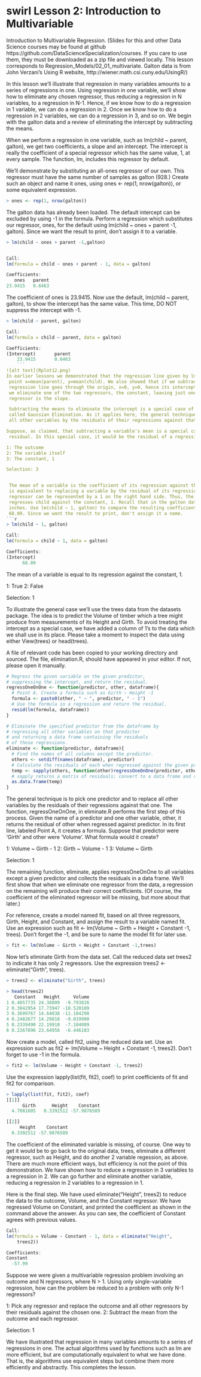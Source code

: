 

swirl Lesson 2: Introduction to Multivariable 
========

 Introduction to Multivariable Regression. (Slides for this and other Data Science courses may be found at github
 https://github.com/DataScienceSpecialization/courses. If you care to use them, they must be downloaded as a zip
 file and viewed locally. This lesson corresponds to Regression_Models/02_01_multivariate. Galton data is from
 John Verzani's Using R website, http://wiener.math.csi.cuny.edu/UsingR/)

 In this lesson we'll illustrate that regression in many variables amounts to a series of regressions in one.
 Using regression in one variable, we'll show how to eliminate any chosen regressor, thus reducing a regression in
 N variables, to a regression in N-1. Hence, if we know how to do a regression in 1 variable, we can do a
 regression in 2. Once we know how to do a regression in 2 variables, we can do a regression in 3, and so on. We
 begin with the galton data and a review of eliminating the intercept by subtracting the means.

When we perform a regression in one variable, such as lm(child ~ parent, galton), we get two coefficients, a
 slope and an intercept. The intercept is really the coefficient of a special regressor which has the same value,
 1, at every sample. The function, lm, includes this regressor by default.

 We'll demonstrate by substituting an all-ones regressor of our own. This regressor must have the same number of
 samples as galton (928.) Create such an object and name it ones, using ones <- rep(1, nrow(galton)), or some
 equivalent expression.
```r
> ones <- rep(1, nrow(galton))
```
 The galton data has already been loaded. The default intercept can be excluded by using -1 in the formula.
 Perform a regression which substitutes our regressor, ones, for the default using lm(child ~ ones + parent -1,
 galton). Since we want the result to print, don't assign it to a variable.
```r
> lm(child ~ ones + parent -1,galton)


Call:
lm(formula = child ~ ones + parent - 1, data = galton)

Coefficients:
   ones   parent  
23.9415   0.6463  
```
The coefficient of ones is 23.9415. Now use the default, lm(child ~ parent, galton), to show the intercept has
 the same value. This time, DO NOT suppress the intercept with -1.
```r
> lm(child ~ parent, galton)

Call:
lm(formula = child ~ parent, data = galton)

Coefficients:
(Intercept)       parent  
    23.9415       0.6463  
    ```
![alt text](Rplot12.png)
In earlier lessons we demonstrated that the regression line given by lm(child ~ parent, galton) goes through the
 point x=mean(parent), y=mean(child). We also showed that if we subtract the mean from each variable, the
 regression line goes through the origin, x=0, y=0, hence its intercept is zero. Thus, by subtracting the means,
 we eliminate one of the two regressors, the constant, leaving just one, parent. The coefficient of the remaining
 regressor is the slope.

 Subtracting the means to eliminate the intercept is a special case of a general technique which is sometimes
 called Gaussian Elimination. As it applies here, the general technique is to pick one regressor and to replace
 all other variables by the residuals of their regressions against that one.

Suppose, as claimed, that subtracting a variable's mean is a special case of replacing the variable with a
 residual. In this special case, it would be the residual of a regression against what?

1: The outcome
2: The variable itself
3: The constant, 1

Selection: 3


 The mean of a variable is the coefficient of its regression against the constant, 1. Thus, subtracting the mean
 is equivalent to replacing a variable by the residual of its regression against 1. In an R formula, the constant
 regressor can be represented by a 1 on the right hand side. Thus, the expression, lm(child ~ 1, galton),
 regresses child against the constant, 1. Recall that in the galton data, the mean height of a child was 68.09
 inches. Use lm(child ~ 1, galton) to compare the resulting coefficient (the intercept) and the mean height of
 68.09. Since we want the result to print, don't assign it a name.
```r
> lm(child ~ 1, galton)

Call:
lm(formula = child ~ 1, data = galton)

Coefficients:
(Intercept)  
      68.09  
```
      
The mean of a variable is equal to its regression against the constant, 1.

1: True
2: False

Selection: 1

To illustrate the general case we'll use the trees data from the datasets package. The idea is to predict the
 Volume of timber which a tree might produce from measurements of its Height and Girth. To avoid treating the
 intercept as a special case, we have added a column of 1's to the data which we shall use in its place. Please
 take a moment to inspect the data using either View(trees) or head(trees).


 A file of relevant code has been copied to your working directory and sourced. The file, elimination.R, should
 have appeared in your editor. If not, please open it manually.

```r
# Regress the given variable on the given predictor,
# suppressing the intercept, and return the residual.
regressOneOnOne <- function(predictor, other, dataframe){
  # Point A. Create a formula such as Girth ~ Height -1
  formula <- paste0(other, " ~ ", predictor, " - 1")
  # Use the formula in a regression and return the residual.
  resid(lm(formula, dataframe))
}

# Eliminate the specified predictor from the dataframe by
# regressing all other variables on that predictor
# and returning a data frame containing the residuals
# of those regressions.
eliminate <- function(predictor, dataframe){
  # Find the names of all columns except the predictor.
  others <- setdiff(names(dataframe), predictor)
  # Calculate the residuals of each when regressed against the given predictor
  temp <- sapply(others, function(other)regressOneOnOne(predictor, other, dataframe))
  # sapply returns a matrix of residuals; convert to a data frame and return.
  as.data.frame(temp)
}
```


The general technique is to pick one predictor and to replace all other variables by the residuals of their
 regressions against that one. The function, regressOneOnOne, in eliminate.R performs the first step of this
 process. Given the name of a predictor and one other variable, other, it returns the residual of other when
 regressed against predictor. In its first line, labeled Point A, it creates a formula. Suppose that predictor
 were 'Girth' and other were 'Volume'. What formula would it create?

1: Volume ~ Girth - 1
2: Girth ~ Volume - 1
3: Volume ~ Girth

Selection: 1

 The remaining function, eliminate, applies regressOneOnOne to all variables except a given predictor and collects
 the residuals in a data frame. We'll first show that when we eliminate one regressor from the data, a regression
 on the remaining will produce their correct coefficients. (Of course, the coefficient of the eliminated regressor
 will be missing, but more about that later.)

 For reference, create a model named fit, based on all three regressors, Girth, Height, and Constant, and assign
 the result to a variable named fit. Use an expression such as fit <- lm(Volume ~ Girth + Height + Constant -1,
 trees). Don't forget the -1, and be sure to name the model fit for later use.
```r
> fit <- lm(Volume ~ Girth + Height + Constant -1,trees)
```
Now let's eliminate Girth from the data set. Call the reduced data set trees2 to indicate it has only 2
 regressors. Use the expression trees2 <- eliminate("Girth", trees).
```r
> trees2 <- eliminate("Girth", trees)

> head(trees2)
   Constant   Height     Volume
1 0.4057735 24.38809  -9.793826
2 0.3842954 17.73947 -10.520109
3 0.3699767 14.64038 -11.104298
4 0.2482677 14.29818  -9.019900
5 0.2339490 22.19910  -7.104089
6 0.2267896 23.64956  -6.446183
```
Now create a model, called fit2, using the reduced data set. Use an expression such as fit2 <- lm(Volume ~ Height
 + Constant -1, trees2). Don't forget to use -1 in the formula.
```r
> fit2 <- lm(Volume ~ Height + Constant -1, trees2)
```
Use the expression lapply(list(fit, fit2), coef) to print coefficients of fit and fit2 for comparison.
```r
> lapply(list(fit, fit2), coef)
[[1]]
      Girth      Height    Constant 
  4.7081605   0.3392512 -57.9876589 

[[2]]
     Height    Constant 
  0.3392512 -57.9876589 
  ```
The coefficient of the eliminated variable is missing, of course. One way to get it would be to go back to the original data,
 trees, eliminate a different regressor, such as Height, and do another 2 variable regession, as above. There are much more
 efficient ways, but efficiency is not the point of this demonstration. We have shown how to reduce a regression in 3 variables to a
 regression in 2. We can go further and eliminate another variable, reducing a regression in 2 variables to a regression in 1.

Here is the final step. We have used eliminate("Height", trees2) to reduce the data to the outcome, Volume, and the Constant
 regressor. We have regressed Volume on Constant, and printed the coefficient as shown in the command above the answer. As you can
 see, the coefficient of Constant agrees with previous values.

```r
Call:
lm(formula = Volume ~ Constant - 1, data = eliminate("Height", 
    trees2))

Coefficients:
Constant  
  -57.99  
  ```
 Suppose we were given a multivariable regression problem involving an outcome and N regressors, where N > 1. Using only
 single-variable regression, how can the problem be reduced to a problem with only N-1 regressors?

1: Pick any regressor and replace the outcome and all other regressors by their residuals against the chosen one.
2: Subtract the mean from the outcome and each regressor.

Selection: 1

We have illustrated that regression in many variables amounts to a series of regressions in one. The actual algorithms used by
 functions such as lm are more efficient, but are computationally equivalent to what we have done. That is, the algorithms use
 equivalent steps but combine them more efficiently and abstractly. This completes the lesson.






